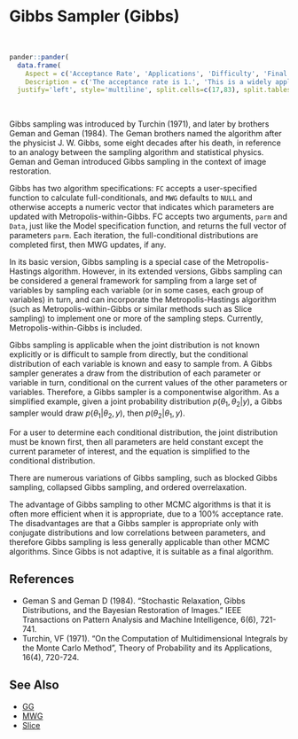 # Gibbs Sampler (<a name='gibbs'>Gibbs</a>)

<br>
```r
pander::pander(
  data.frame(
    Aspect = c('Acceptance Rate', 'Applications', 'Difficulty', 'Final Algorithm?', 'Proposal'),
    Description = c('The acceptance rate is 1.', 'This is a widely applicable, general-purpose algorithm that generally requires conjugacy.','This algorithm is difficult for a beginner when the conditional distribution must be specified. Otherwise, it is fully automatic.','Yes.', 'Componentwise.')),
  justify='left', style='multiline', split.cells=c(17,83), split.tables=Inf)
```

<br>

Gibbs sampling was introduced by Turchin (1971), and later by brothers Geman and Geman (1984). The Geman brothers named the algorithm after the physicist J. W. Gibbs, some eight decades after his death, in reference to an analogy between the sampling algorithm and statistical physics. Geman and Geman introduced Gibbs sampling in the context of image restoration.

Gibbs has two algorithm specifications: `FC` accepts a user-specified function to calculate full-conditionals, and `MWG` defaults to `NULL` and otherwise accepts a numeric vector that indicates which parameters are updated with Metropolis-within-Gibbs. FC accepts two arguments, `parm` and `Data`, just like the Model specification function, and returns the full vector of parameters `parm`. Each iteration, the full-conditional distributions are completed first, then MWG updates, if any.

In its basic version, Gibbs sampling is a special case of the Metropolis-Hastings algorithm. However, in its extended versions, Gibbs sampling can be considered a general framework for sampling from a large set of variables by sampling each variable (or in some cases, each group of variables) in turn, and can incorporate the Metropolis-Hastings algorithm (such as Metropolis-within-Gibbs or similar methods such as Slice sampling) to implement one or more of the sampling steps. Currently, Metropolis-within-Gibbs is included.

Gibbs sampling is applicable when the joint distribution is not known explicitly or is difficult to sample from directly, but the conditional distribution of each variable is known and easy to sample from. A Gibbs sampler generates a draw from the distribution of each parameter or variable in turn, conditional on the current values of the other parameters or variables. Therefore, a Gibbs sampler is a componentwise algorithm. As a simplified example, given a joint probability distribution $p(θ_1, θ_2 | y)$, a Gibbs sampler would draw $p(θ_1 | θ_2, y)$, then $p(θ_2 | θ_1, y)$.

For a user to determine each conditional distribution, the joint distribution must be known first, then all parameters are held constant except the current parameter of interest, and the equation is simplified to the conditional distribution.

There are numerous variations of Gibbs sampling, such as blocked Gibbs sampling, collapsed Gibbs sampling, and ordered overrelaxation.

The advantage of Gibbs sampling to other MCMC algorithms is that it is often more efficient when it is appropriate, due to a 100% acceptance rate. The disadvantages are that a Gibbs sampler is appropriate only with conjugate distributions and low correlations between parameters, and therefore Gibbs sampling is less generally applicable than other MCMC algorithms. Since Gibbs is not adaptive, it is suitable as a final algorithm.

## References

- Geman S and Geman D (1984). "Stochastic Relaxation, Gibbs Distributions, and the Bayesian Restoration of Images." IEEE Transactions on Pattern Analysis and Machine Intelligence, 6(6), 721-741.
- Turchin, VF (1971). "On the Computation of Multidimensional Integrals by the Monte Carlo Method", Theory of Probability and its Applications, 16(4), 720-724.

## See Also

- [GG](#gg)
- [MWG](#mwg)
- [Slice](#slice)

